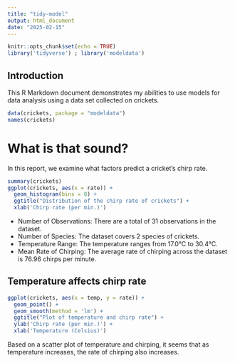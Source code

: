 ```yaml
---
title: "tidy-model"
output: html_document
date: "2025-02-15"
---
```


```r
knitr::opts_chunk$set(echo = TRUE)
library('tidyverse') ; library('modeldata')
``` 

## Introduction

This R Markdown document demonstrates my abilities to use models for data analysis using a data set collected on crickets.

```r
data(crickets, package = "modeldata")
names(crickets)
```

# What is that sound? 

In this report, we examine what factors predict a cricket's chirp rate.

```r
summary(crickets)
ggplot(crickets, aes(x = rate)) +
  geom_histogram(bins = 8) + 
  ggtitle("Distribution of the chirp rate of crickets") +
  xlab('Chirp rate (per min.)')
```
* Number of Observations: There are a total of 31 observations in the dataset.
* Number of Species: The dataset covers 2 species of crickets.
* Temperature Range: The temperature ranges from 17.0°C to 30.4°C.
* Mean Rate of Chirping: The average rate of chirping across the dataset is 76.96 chirps per minute.

## Temperature affects chirp rate

```r
ggplot(crickets, aes(x = temp, y = rate)) +
  geom_point() + 
  geom_smooth(method = 'lm') +
  ggtitle("Plot of temperature and chirp rate") +
  ylab('Chirp rate (per min.)') +
  xlab('Temperature (Celsius)')
```

Based on a scatter plot of temperature and chirping, it seems that as temperature increases, the rate of chirping also increases.